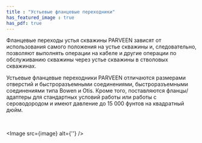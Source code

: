 ```yaml
---
title : "Устьевые фланцевые переходники"
has_featured_image : true
has_pdf: true
---
```


Фланцевые переходы устья скважины PARVEEN зависят от использования самого положения на устье скважины и, следовательно, позволяют выполнять операции на кабеле и другие операции по обслуживанию скважины через устье скважины в стволовых скважинах.

Устьевые фланцевые переходники PARVEEN отличаются размерами отверстий и быстроразъемными соединениями, быстроразъемными соединениями типа Bowen и Otis. Кроме того, поставляются фланцы/адаптеры для стандартных условий работы или работы с сероводородом и имеют давление до 15 000 фунтов на квадратный дюйм.

<br />

<Image src={image} alt={''} />